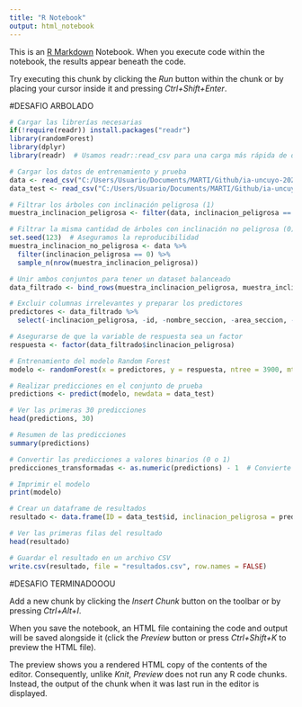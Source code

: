 ```yaml
---
title: "R Notebook"
output: html_notebook
---
```


This is an [R Markdown](http://rmarkdown.rstudio.com) Notebook. When you execute code within the notebook, the results appear beneath the code. 

Try executing this chunk by clicking the *Run* button within the chunk or by placing your cursor inside it and pressing *Ctrl+Shift+Enter*. 

#DESAFIO ARBOLADO 


```r
# Cargar las librerías necesarias
if(!require(readr)) install.packages("readr")
library(randomForest)
library(dplyr)
library(readr)  # Usamos readr::read_csv para una carga más rápida de datos

# Cargar los datos de entrenamiento y prueba
data <- read_csv("C:/Users/Usuario/Documents/MARTI/Github/ia-uncuyo-2024/tp7-ml/data/arbolado-mza-dataset.csv")
data_test <- read_csv("C:/Users/Usuario/Documents/MARTI/Github/ia-uncuyo-2024/tp7-ml/data/arbolado-mza-dataset-test.csv")

# Filtrar los árboles con inclinación peligrosa (1)
muestra_inclinacion_peligrosa <- filter(data, inclinacion_peligrosa == 1)

# Filtrar la misma cantidad de árboles con inclinación no peligrosa (0)
set.seed(123)  # Aseguramos la reproducibilidad
muestra_inclinacion_no_peligrosa <- data %>%
  filter(inclinacion_peligrosa == 0) %>%
  sample_n(nrow(muestra_inclinacion_peligrosa))

# Unir ambos conjuntos para tener un dataset balanceado
data_filtrado <- bind_rows(muestra_inclinacion_peligrosa, muestra_inclinacion_no_peligrosa)

# Excluir columnas irrelevantes y preparar los predictores
predictores <- data_filtrado %>%
  select(-inclinacion_peligrosa, -id, -nombre_seccion, -area_seccion, -seccion, -ultima_modificacion, -circ_tronco_cm)

# Asegurarse de que la variable de respuesta sea un factor
respuesta <- factor(data_filtrado$inclinacion_peligrosa)

# Entrenamiento del modelo Random Forest
modelo <- randomForest(x = predictores, y = respuesta, ntree = 3900, mtry = 3)

# Realizar predicciones en el conjunto de prueba
predictions <- predict(modelo, newdata = data_test)

# Ver las primeras 30 predicciones
head(predictions, 30)

# Resumen de las predicciones
summary(predictions)

# Convertir las predicciones a valores binarios (0 o 1)
predicciones_transformadas <- as.numeric(predictions) - 1  # Convierte 'No' a 0 y 'Sí' a 1

# Imprimir el modelo
print(modelo)

# Crear un dataframe de resultados
resultado <- data.frame(ID = data_test$id, inclinacion_peligrosa = predicciones_transformadas)

# Ver las primeras filas del resultado
head(resultado)

# Guardar el resultado en un archivo CSV
write.csv(resultado, file = "resultados.csv", row.names = FALSE)


```


#DESAFIO TERMINADOOOU



Add a new chunk by clicking the *Insert Chunk* button on the toolbar or by pressing *Ctrl+Alt+I*.

When you save the notebook, an HTML file containing the code and output will be saved alongside it (click the *Preview* button or press *Ctrl+Shift+K* to preview the HTML file).

The preview shows you a rendered HTML copy of the contents of the editor. Consequently, unlike *Knit*, *Preview* does not run any R code chunks. Instead, the output of the chunk when it was last run in the editor is displayed.
